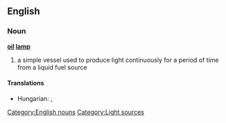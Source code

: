 ==English==
{{wikipedia|oil lamp}}

===Noun===
'''[[oil]] [[lamp]]'''

# a simple vessel used to produce light continuously for a period of time from a liquid fuel source

====Translations====
{{trans-top|a simple vessel used to produce light}}
* Hungarian: {{t|hu|olajlámpa}}, {{t|hu|petróleumlámpa}}
{{trans-mid}}
{{trans-bottom}}
 

[[Category:English nouns]]
[[Category:Light sources]]